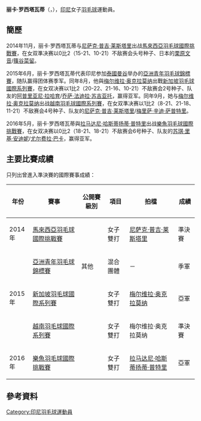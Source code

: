 {{noteTA|G1=Badminton}}
{{Infobox 羽球選手
| playername              = 丽卡·罗西塔瓦蒂<br />{{lang|id|Rika Rositawati}}
| image                   = 
| size                    = 
| caption                 = 
| birth_name              = 
| date_of_birth           = {{birth_date_and_age|1997|5|7}}<ref name="PROFIL ATLET">{{id}}[http://badmintonindonesia.org/app/profile/timnas.aspx?id=000018055 PROFIL ATLET - Rika   Rositawati * PBSI] {{Wayback|url=http://badmintonindonesia.org/app/profile/timnas.aspx?id=000018055 |date=20210814221949 }}</ref>
| place_of_birth          = {{INA}}[[西爪哇省|西爪哇省]][[万隆|万隆]]<ref name="PROFIL ATLET"/>
| height                  = {{height|m=1.63}}<ref name="PROFIL ATLET"/>
| weight                  = 
| event                   = 女子雙打
| country                 = {{INA}}
| years_started           =
| handedness              = 左手<ref name="PROFIL ATLET"/>
| coach                   = 
| highest_ranking         = 第106位（女雙-[[梅尔维拉·奥克拉莫纳|奥克拉莫纳]]）
| date_of_highest_ranking = 2016年8月25日 <ref name="ranking">{{en}}[http://bwfcontent.tournamentsoftware.com/ranking/player.aspx?id=12404&player=468169 BWF World Ranking - Ranking of Rika ROSITAWATI (73511)] {{Wayback|url=http://bwfcontent.tournamentsoftware.com/ranking/player.aspx?id=12404&player=468169 |date=20181001121118 }}</ref>
| current_ranking         = 第128位（女雙-[[拉马达尼·哈斯蒂扬蒂·普特里|普特里]]）
| date_of_current_ranking = 2016年12月1日<ref>{{en}}[http://bwfcontent.tournamentsoftware.com/ranking/category.aspx?id=12404&category=475 BWF World Ranking - BWF世界排名榜 (12/1/2016) - Women's doubles] {{Wayback|url=http://bwfcontent.tournamentsoftware.com/ranking/category.aspx?id=12404&category=475 |date=20210506040550 }}</ref>
| played                  = 34勝–21負（女雙）<br/>0勝–1負（混雙）
| titles                  = 
| bwf_profile             = 40253139-402D-4172-945F-49BD6CACC27D
| bwf_id                  = 73511
| updated                 = 2016年12月7日
}}
{{MedalTableTop}}
{{MedalSport | 女子[[羽毛球|羽毛球]]}}
{{MedalCountry | {{INA}}}}
{{MedalCompetition | [[亞洲青年羽毛球錦標賽|亞洲青年羽毛球錦標賽]]}}
{{MedalBronze| [[2015年亞洲青年羽毛球錦標賽|2015年 曼谷]] | 混合團體 }}
{{MedalBottom}}
'''丽卡·罗西塔瓦蒂'''（{{lang-id|'''Rika Rositawati'''}}，{{bd|1997年|5月7日||}}），[[印尼|印尼]]女子[[羽毛球|羽毛球]]運動員。

== 簡歷 ==
2014年11月，丽卡·罗西塔瓦蒂与[[尼萨克·普吉·莱斯塔里|尼萨克·普吉·莱斯塔里]]出战[[2014年馬來西亞羽毛球國際挑戰賽|馬來西亞羽毛球國際挑戰賽]]，在女双準决赛以0比2（15-21、10-21）不敌赛会头号种子、日本的[[栗原文音|栗原文音]]/[[篠谷菜留|篠谷菜留]]。

2015年6月，丽卡·罗西塔瓦蒂代表印尼参加[[泰國|泰國]][[曼谷|曼谷]]举办的[[2015年亞洲青年羽毛球錦標賽|亞洲青年羽毛球錦標賽]]，随队赢得团体赛季军。同年8月，他與[[梅尔维拉·奥克拉莫纳|梅尔维拉·奥克拉莫纳]]出戰[[2015年新加坡羽毛球國際系列賽|新加坡羽毛球國際系列賽]]，在女双决赛以1比2（20-22、21-16、10-21）不敌赛会2号种子、队友的[[阿普里亚尼·拉哈育|阿普里亚尼·拉哈育]]/[[乔萨·法迪拉·苏吉亚托|乔萨·法迪拉·苏吉亚托]]，赢得亚军。同年9月，她与[[梅尔维拉·奥克拉莫纳|梅尔维拉·奥克拉莫纳]]出战[[2015年越南羽毛球國際系列賽|越南羽毛球國際系列賽]]，在女双準决赛以1比2（8-21、21-18、11-21）不敌赛会4号种子、队友的[[尼萨克·普吉·莱斯塔里|尼萨克·普吉·莱斯塔里]]/[[梅里萨·辛迪·萨普特里|梅里萨·辛迪·萨普特里]]。

2016年5月，丽卡·罗西塔瓦蒂與[[拉马达尼·哈斯蒂扬蒂·普特里|拉马达尼·哈斯蒂扬蒂·普特里]]出战[[2016年樂魚羽毛球國際挑戰賽|樂魚羽毛球國際挑戰賽]]，在女双决赛以0比2（18-21、18-21）不敌赛会6号种子、队友的[[苏琪·里基·安迪妮|苏琪·里基·安迪妮]]/[[尤尔费拉·巴卡|尤尔费拉·巴卡]]，赢得亚军。

==主要比賽成績==
只列出曾進入準決賽的國際賽事成績：
{| class=wikitable style="text-align:center; font-size:small;" 
!width="50"|年份
!width="180"|賽事
!width="80"|公開賽級別
!width="60"|項目
!width="180"|拍檔
!width="50"|成績
|-
!rowspan="1"|2014年
|[[2014年馬來西亞羽毛球國際挑戰賽|馬來西亞羽毛球國際挑戰賽]]
|{{BWFIC}}
|女子雙打
|[[尼萨克·普吉·莱斯塔里|尼萨克·普吉·莱斯塔里]]
|bgcolor="#b8860b"|準決賽
|-
!rowspan="3"|2015年
|[[2015年亞洲青年羽毛球錦標賽|亞洲青年羽毛球錦標賽]]
|其他
|混合團體
|－
|bgcolor="#b8860b"|季軍
|-
|[[2015年新加坡羽毛球國際系列賽|新加坡羽毛球國際系列賽]]
|{{BWFIS}}
|女子雙打
|[[梅尔维拉·奥克拉莫纳|梅尔维拉·奥克拉莫纳]]
|bgcolor="silver"|亞軍
|-
|[[2015年越南羽毛球國際系列賽|越南羽毛球國際系列賽]]
|{{BWFIS}}
|女子雙打
|梅尔维拉·奥克拉莫纳
|bgcolor="#b8860b"|準決賽
|-
!rowspan="1"|2016年
|[[2016年樂魚羽毛球國際挑戰賽|樂魚羽毛球國際挑戰賽]]
|{{BWFIC}}
|女子雙打
|[[拉马达尼·哈斯蒂扬蒂·普特里|拉马达尼·哈斯蒂扬蒂·普特里]]
|bgcolor="silver"|亞軍
|}
{{BWF賽事級別索引}}

== 參考資料 ==
{{Reflist}}

{{DEFAULTSORT:Rositawati, Rika}}
[[Category:印尼羽毛球運動員|Category:印尼羽毛球運動員]]